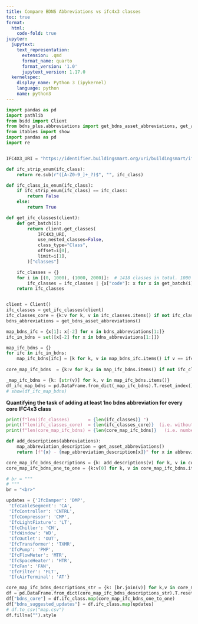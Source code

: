 ```yaml
---
title: Compare BDNS Abbreviations vs ifc4x3 classes
toc: true
format:
  html:
    code-fold: true
jupyter:
  jupytext:
    text_representation:
      extension: .qmd
      format_name: quarto
      format_version: '1.0'
      jupytext_version: 1.17.0
  kernelspec:
    display_name: Python 3 (ipykernel)
    language: python
    name: python3
---
```

```python
import pandas as pd
import pathlib
from bsdd import Client
from bdns_plus.abbreviations import get_bdns_asset_abbreviations, get_asset_abbreviations_enum, get_asset_abbreviations
from itables import show
import pandas as pd
import re


IFC4X3_URI = "https://identifier.buildingsmart.org/uri/buildingsmart/ifc/4.3"

def ifc_strip_enum(ifc_class):
    return re.sub(r"([A-Z0-9_]+_?)$", "", ifc_class) 

def ifc_class_is_enum(ifc_class):
    if ifc_strip_enum(ifc_class) == ifc_class:
        return False
    else:
        return True

def get_ifc_classes(client):
    def get_batch(i):
        return client.get_classes(
            IFC4X3_URI,
            use_nested_classes=False,
            class_type="Class",
            offset=i[0],
            limit=i[1],
        )["classes"]

    ifc_classes = {}
    for i in [(0, 1000), (1000, 2000)]:  # 1418 classes in total. 1000 max request limit
        ifc_classes = ifc_classes | {x["code"]: x for x in get_batch(i)}
    return ifc_classes


client = Client()
ifc_classes = get_ifc_classes(client)
ifc_classes_core = {k:v for k, v in ifc_classes.items() if not ifc_class_is_enum(k)}
bdns_abbreviations = get_bdns_asset_abbreviations()

map_bdns_ifc = {x[1]: x[-2] for x in bdns_abbreviations[1:]}
ifc_in_bdns = set([x[-2] for x in bdns_abbreviations[1:]])

map_ifc_bdns = {}
for ifc in ifc_in_bdns:
    map_ifc_bdns[ifc] = [k for k, v in map_bdns_ifc.items() if v == ifc]
    
core_map_ifc_bdns  = {k:v for k,v in map_ifc_bdns.items() if not ifc_class_is_enum(k)}

_map_ifc_bdns = {k: [str(v)] for k, v in map_ifc_bdns.items()}
df_ifc_map_bdns = pd.DataFrame.from_dict(_map_ifc_bdns).T.reset_index().rename(columns={"index":"ifc4_3", 0:"bdns_abbreviation"})
# show(df_ifc_map_bdns)
```

**Quantifying the task of adding at least 1no bdns abbreviation for every core IFC4x3 class**

```python
print(f"len(ifc_classes)       = {len(ifc_classes)} ")
print(f"len(ifc_classes_core)  = {len(ifc_classes_core)}  (i.e. without the enum, e.g. IfcValve)")
print(f"len(core_map_ifc_bdns) = {len(core_map_ifc_bdns)}   (i.e. number of core Ifc classes with at least 1no mapping to an abbreviation)")
```

```python
def add_descriptions(abbreviations):
    map_abbreviation_description = get_asset_abbreviations()
    return [f"{x} - {map_abbreviation_description[x]}" for x in abbreviations]

core_map_ifc_bdns_descriptions = {k: add_descriptions(v) for k, v in core_map_ifc_bdns.items()}
core_map_ifc_bdns_one_to_one = {k:v[0] for k, v in core_map_ifc_bdns.items() if len(v) == 1}

# br = """
# """
br = "<br>"

updates = {'IfcDamper': 'DMP',
 'IfcCableSegment': 'CA',
 'IfcController': 'CNTRL',
 'IfcCompressor': 'CMP',
 'IfcLightFixture': 'LT',
 'IfcChiller': 'CH',
 'IfcWindow': 'WD',
 'IfcOutlet': 'OUT',
 'IfcTransformer': 'TXMR',
 'IfcPump': 'PMP',
 'IfcFlowMeter': 'MTR',
 'IfcSpaceHeater': 'HTR',
 'IfcFan': 'FAN',
 'IfcFilter': 'FLT',
 'IfcAirTerminal': 'AT'}

core_map_ifc_bdns_descriptions_str = {k: [br.join(v)] for k,v in core_map_ifc_bdns_descriptions.items()}
df = pd.DataFrame.from_dict(core_map_ifc_bdns_descriptions_str).T.reset_index().rename(columns={"index":"ifc_class", 0: "bdns_options"})
df["bdns_core"] = df.ifc_class.map(core_map_ifc_bdns_one_to_one)
df["bdns_suggested_updates"] = df.ifc_class.map(updates)
# df.to_csv("map.csv")
df.fillna("").style
```
